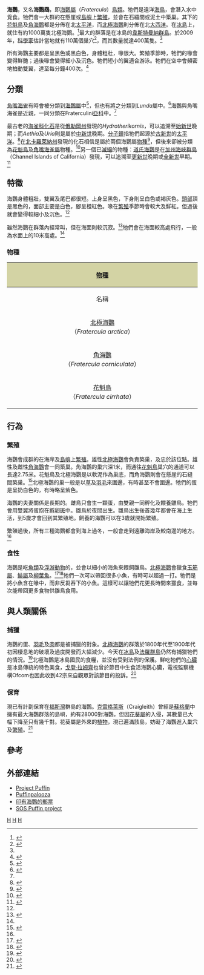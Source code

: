 {{Automatic Taxobox
| taxon = Fratercula
| authority = [[馬蒂蘭·雅克·布里松|Brisson]], 1760
| image = Puffin002.jpg
| image_caption = [[北極海鸚|北極海鸚]]
| subdivision_ranks = [[種|種]]
| subdivision =
* [[北極海鸚|北極海鸚]] ''F. arctica''
* [[花魁鳥|花魁鳥]] ''F. cirrhata''
* [[角海鸚|角海鸚]] ''F. corniculata''
}}
'''海鸚'''，又名'''海鸚鵡'''，即[[海鸚屬|海鸚屬]]（''Fratercula''）[[鳥類|鳥類]]。牠們是遠洋[[海鳥|海鳥]]，會潛入水中覓食。牠們會一大群的在懸崖或[[島嶼|島嶼]]上[[繁殖|繁殖]]，並會在石縫間或泥土中築巢。其下的[[花魁鳥|花魁鳥]]及[[角海鸚|角海鸚]]都是分佈在北[[太平洋|太平洋]]，而[[北極海鸚|北極海鸚]]則分佈在北[[大西洋|大西洋]]。在[[冰島|冰島]]上，就住有約1000萬隻北極海鸚。<ref name=xtreme>{{Cite web |url=http://www.xtreme.is/safnahus/?p=200&s=733&i=762 |title=存档副本 |access-date=2010-05-19 |archive-url=https://web.archive.org/web/20070812091335/http://www.xtreme.is/safnahus/?p=200&s=733&i=762 |archive-date=2007-08-12 |dead-url=yes }}</ref>最大的群落是在冰島的[[韋斯特曼納群島|韋斯特曼納群島]]。於2009年，[[科學家|科學家]]估計當地就有110萬個巢穴<ref>{{Cite web |url=http://www.nattsud.is/index.php?lang=2&p=200&i=15 |title=存档副本 |access-date=2010-05-19 |archive-url=https://web.archive.org/web/20110722022455/http://www.nattsud.is/index.php?lang=2&p=200&i=15 |archive-date=2011-07-22 |dead-url=yes }}</ref>，而其數量就達400萬隻。<ref name=xtreme/>

所有海鸚主要都是呈黑色或黑白色，身體粗壯，喙很大。繁殖季節時，牠們的喙會變得鮮艷；過後喙會變得細小及沉色。牠們短小的翼適合游泳。牠們在空中會頻密地拍動雙翼，達至每分鐘400次。<ref>{{cite web|url=http://www.projectpuffin.org/PuffinQuestions.html#9.|title=26 Questions About Puffins|work=Project Puffin|publisher=National Audubon Society|deadurl=yes|archiveurl=https://web.archive.org/web/20120829074845/http://projectpuffin.org/PuffinQuestions.html#9.|archivedate=2012-08-29}}</ref>

== 分類 ==
[[角嘴海雀|角嘴海雀]]有時會被分類到[[海鸚屬|海鸚屬]]中<ref name=barrows>{{cite journal en|last=Barrows|first=Walter Bradford|year=1877|title=|journal=Proceedings of the Boston Society for Natural History|volume=19|pages=154}}</ref>，但也有將之分類到''Lunda''屬中。<ref name =harrison>{{cite book en|last=Harrison|first=Peter|title=Seabirds|url=https://archive.org/details/seabirds0000harr|year=1988|publisher=Helm|location=Bromley|id=ISBN 0-7470-1410-8}}</ref>海鸚與角嘴海雀是近親，一同分類在Fraterculini[[亞科|亞科]]中。<ref name=guthrie/>

最古老的[[海雀科|海雀科]][[化石|化石]]是從[[俄勒岡州|俄勒岡州]]發現的''Hydrotherikornis''，可以追溯至[[始新世|始新世]]晚期；而''Aethia''及''Uria''則是屬於[[中新世|中新世]]晚期。[[分子鐘|分子鐘]]指牠們起源於[[古新世|古新世]]的[[太平洋|太平洋]]。<ref>{{Cite journal en|author=Sergio L. Pereira, Allan J. Baker|year=2008|title=DNA evidence for a Paleocene origin of the Alcidae (Aves: Charadriiformes) in the Pacific and multiple dispersals across northern oceans|journal=Molecular Phylogenetics and Evolution|volume=46|pages=430–45|url=http://individual.utoronto.ca/sergiolp/pdf/MPE2008.pdf}}{{dead link|date=2018年1月 |bot=InternetArchiveBot |fix-attempted=yes }}</ref>在[[北卡羅萊納州|北卡羅萊納州]]發現的化石相信是屬於兩個海鸚屬[[物種|物種]]<ref>{{Cite journal en|author=Olson, S. L.; Rasmussen P.|year=2001|title=Miocene and Pliocene birds from the Lee Creek Mine, North Carolina|journal=Smithsonian Contributions to Paleobiology|volume=90|pages=233-365}}</ref>，但後來卻被分類為[[花魁鳥|花魁鳥]]及[[角嘴海雀屬|角嘴海雀屬]]物種。<ref name= smith>{{cite journal en|last=Smith|first=N. A.|coauthors=Olson, Storrs L.;Clarke, J. A.|year=2007|title=First Atlantic Record of the Horned Puffin genus ''Cerorhinca ''(Aves, Alcidae) from the Pliocene of North Carolina|journal=Journal of Vertebrate Paleontology|volume=27|issue=4|pages=1039-42|url=http://si-pddr.si.edu/dspace/bitstream/10088/6544/1/VZ_366_Cerorhinca.pdf|access-date=2010-05-19|archive-date=2013-11-01|archive-url=https://web.archive.org/web/20131101235304/http://si-pddr.si.edu/dspace/bitstream/10088/6544/1/VZ_366_Cerorhinca.pdf|dead-url=no}}</ref>另一個已[[滅絕|滅絕]]的物種：[[道氏海鸚|道氏海鸚]]是在[[加州海峽群島|加州海峽群島]]（Channel Islands of California）發現，可以追溯至[[更新世|更新世]]晚期或[[全新世|全新世]]早期。<ref name=guthrie>{{cite journal en|last=Guthrie|first=Daniel A.|coauthors=Howell W. Thomas; George L. Kennedy|year=1999|title=A new species of extinct late Pleistocene puffin (Aves: Alcidae) from the southern California Channel Islands|journal=Proceedings of the 5th California Islands Symposium|pages=525-30|url=http://faculty.jsd.claremont.edu/dguthrie/Guthrie.pdf|access-date=2010-05-19|archive-date=2020-07-27|archive-url=https://web.archive.org/web/20200727194836/http://faculty.jsd.claremont.edu/dguthrie/Guthrie.pdf|dead-url=no}}</ref>

== 特徵 ==
海鸚身體粗壯，雙翼及尾巴都很短。上身呈黑色，下身則呈白色或褐灰色。[[頭部|頭部]]頂是黑色的，面部主要是白色，腳呈橙紅色。喙在[[繁殖|繁殖]]季節時會較大及鮮紅。但過後就會變得較細小及沉色。<ref name=harrison/>

雖然海鸚在群落內經常叫，但在海面則較沉寂。<ref name=Sibley>{{cite book en|last=Sibley|first=David|title=The North American Bird Guide|year=2000|publisher=Pica Press|id=ISBN 1-873403-78-4}}</ref>牠們會在海面較高處飛行，一般為水面上的10米高處。<ref name=Sibley/>

=== 物種 ===
{| width = 98% class="wikitable" 
! align="center" style="background-color: #D3D3A4" colspan ="4" |[[物種|物種]]
|- 
! width=18% | 名稱
! width=12% | 圖片
! width=35% | 特徵
! width = "35%" |分佈地
|-
|[[北極海鸚|北極海鸚]]<br />（''Fratercula arctica''）
|<center>[[File:Puffin2.jpg|500x160px]]</center>
|長32厘米，翼展53厘米，重380克。<ref name=Sibley/>
|北[[大西洋|大西洋]]：[[北歐|北歐]]至[[法國|法國]]北部、[[愛爾蘭|愛爾蘭]]、[[法羅群島|法羅群島]]、[[冰島|冰島]]、[[格陵蘭|格陵蘭]]及[[加拿大|加拿大]]南至[[緬因州|緬因州]]的海岸。在[[摩洛哥|摩洛哥]]及[[紐約|紐約]]過冬。<ref name=harrison/>
|-
|[[角海鸚|角海鸚]]<br />（''Fratercula corniculata''）
|<center>[[File:Fratercula_corniculataUSFWSSL0002774.jpg|500x160px]]</center>
|長38厘米，翼展58厘米，重620克。<ref name=Sibley/>
|北[[太平洋|太平洋]]：[[西伯利亞|西伯利亞]]、[[阿拉斯加|阿拉斯加]]及[[英屬哥倫比亞|英屬哥倫比亞]]海岸；於[[加利福尼亞州|加利福尼亞州]]及[[下加利福尼亞州|下加利福尼亞州]]過冬。<ref name=harrison/>
|-
|[[花魁鳥|花魁鳥]]<br />（''Fratercula cirrhata''）
|<center>[[File:TuftedPuffin.jpeg|500x150px]]</center>
|長38厘米，翼展63.5厘米，重780克。<ref name=Sibley/>
|北太平洋：英屬哥倫比亞、橫跨整個阿拉斯加東南部及[[阿留申群島|阿留申群島]]、[[堪察加半島|堪察加半島]]、[[千島群島|千島群島]]及整個[[鄂霍次克海|鄂霍次克海]]。於[[日本|日本]][[本州|本州]]及加利福尼亞州過冬。<ref name=harrison/>
|}</onlyinclude>

== 行為 ==
=== 繁殖 ===
海鸚會成群的在海岸及[[島嶼|島嶼]]上[[繁殖|繁殖]]。雄性[[北極海鸚|北極海鸚]]會負責築巢，及忠於該位點。雄性及雌性[[角海鸚|角海鸚]]會一同築巢。角海鸚的巢穴深1米，而通往[[花魁鳥|花魁鳥]]巢穴的通道可以長達2.75米。花魁鳥及北極海鸚是以軟泥作為巢底，而角海鸚則會在懸崖的石縫間築巢。<ref name="BNA Horned">{{cite web|url=http://bna.birds.cornell.edu/bna/species/603|title=Horned Puffin (''Fratercula corniculata'')|last=Piatt|first=John F|coauthors=Alexander S. Kitaysky|year=2002|work=The Birds of North America Online (A. Poole, Ed.)|publisher=Ithaca: Cornell Lab of Ornithology|accessdate=2009-04-01|doi= 10.2173/bna.603}}</ref>北極海鸚的巢一般是以[[草|草]]及[[羽毛|羽毛]]來圍邊，有時甚至不會圍邊。牠們的蛋是呈奶白色的，有時略呈紫色。

海鸚的夫妻關係是長期的。雌鳥只會生一顆蛋，由雙親一同孵化及餵養雛鳥。牠們會用雙翼將蛋抱在[[孵卵斑|孵卵斑]]中。雛鳥於夜間出生。雛鳥出生後首幾年都會在海上生活，到5歲才會回到其繁殖地。飼養的海鸚可以在3歲就開始繁殖。

繁殖過後，所有三種海鸚都會到海上過冬，一般會走到遠離海岸及較南邊的地方。<ref name=harrison/>

=== 食性 ===
海鸚是吃[[魚類|魚類]]及[[浮游動物|浮游動物]]的，並會以細小的海魚來餵飼雛鳥。[[北極海鸚|北極海鸚]]會獵食[[玉筋屬|玉筋屬]]、[[鯡屬|鯡屬]]及[[柳葉魚|柳葉魚]]。<ref>{{Cite journal en|author=Baillie SM & Jones IL|year=2004|title=Response of Atlantic puffin ''Fratercula arctica'' to a decline in capelin ''Mallotus villosus'' abundance at the Gannet Islands, Labrador in the late 1990s|journal=Waterbirds|volume=78|issue=1|pages=102-11|url=http://www.massey.ac.nz/~dhbrunto/ppl/BaillieS/baillieNjones2004.pdf|access-date=2010-05-19|archive-date=2012-03-03|archive-url=https://web.archive.org/web/20120303062506/http://www.massey.ac.nz/~dhbrunto/ppl/BaillieS/baillieNjones2004.pdf|dead-url=no}}</ref><ref>{{Cite journal en|author=Simon P.R. Greenstreet , Eric Armstrong , Henrik Mosegaard , Henrik Jensen , Iain M. Gibb , Helen M. Fraser , Beth E. Scott , Gayle J. Holland , and Jonathan Sharples|year=2006|title=Variation in the abundance of sandeels ''Ammodytes marinus'' off southeast Scotland: an evaluation of area-closure fisheries management and stock abundance assessment methods|journal=ICES J. Mar. Sci.|volume=63|pages=1530-50}}</ref>牠們一次可以帶回很多小魚，有時可以超過一打。牠們是將小魚含在喙中，而非反芻吞下的小魚。這樣可以讓牠們花更長時間來獵食，並每次能帶回更多食物供雛鳥食用。

== 與人類關係 ==
=== 捕獵 ===
海鸚的蛋、[[羽毛|羽毛]]及[[肉|肉]]都是被捕獵的對象。[[北極海鸚|北極海鸚]]的群落於1800年代至1900年代初因棲息地的破壞及過度開發而大幅減少。今天在[[冰島|冰島]]及[[法羅群島|法羅群島]]仍然有捕獵牠們的情況。<ref name="BNA Atlantic">{{cite web|url=http://bna.birds.cornell.edu/bna/species/709|title=Atlantic Puffin (''Fratercula arctica'')|last=Lowther|first=Peter E., A. W|coauthors=Diamond, Stephen W. Kress, Gregory J. Robertson and Keith Russell|year=2002|work=The Birds of North America Online (A. Poole, Ed.)|publisher=Ithaca: Cornell Lab of Ornithology|accessdate=2009-04-01|doi = 10.2173/bna.709}}</ref>北極海鸚是冰島國民的食糧，並沒有受到法例的保護。鮮吃牠們的[[心臟|心臟]]是冰島傳統的特色美食，[[戈登·拉姆齊|戈登·拉姆齊]]也曾於節目中生食活海鸚心臟，電視監察機構Ofcom也因此收到42宗來自觀眾對該節目的投訴。<ref name=guardian>{{cite web|author=Plunkett, John|title=Gordon Ramsay cleared over puffin eating|work=The Guardian, 15 September 2008|url=http://www.guardian.co.uk/media/2008/sep/15/channel4.television|accessdate=6 April 2009|archive-date=2012-01-24|archive-url=https://web.archive.org/web/20120124080017/http://www.guardian.co.uk/media/2008/sep/15/channel4.television|dead-url=no}}</ref>

=== 保育 ===
現已有計劃保育在[[福斯灣|福斯灣]]群島的海鸚。[[克雷格萊斯|克雷格萊斯]]（Craigleith）曾經是[[蘇格蘭|蘇格蘭]]中擁有最大海鸚群落的島嶼，約有28000對海鸚，但因[[花葵屬|花葵屬]]的入侵，其數量已大幅下降至只有幾千對。花葵屬是外來的[[植物|植物]]，現已遍滿該島，妨礙了海鸚進入巢穴及[[繁殖|繁殖]]。<ref>{{Cite web |url=http://www.seabird.org/sospuffin.asp |title=The Scottish Seabird Centre: SOS Puffin |access-date=2010-05-19 |archive-date=2012-07-15 |archive-url=https://web.archive.org/web/20120715221022/http://www.seabird.org/sospuffin.asp |dead-url=no }}</ref>

== 參考 ==
{{Reflist}}

== 外部連結 ==
{{Commons|Puffin}}
* [https://web.archive.org/web/20120829074845/http://projectpuffin.org/PuffinQuestions.html Project Puffin]
* [http://www.puffinpalooza.com/ Puffinpalooza] {{Wayback|url=http://www.puffinpalooza.com/ |date=20210123100825 }}
* [http://www.birdtheme.org/mainlyimages/index.php?spec=1174 印有海鸚的郵票] {{Wayback|url=http://www.birdtheme.org/mainlyimages/index.php?spec=1174 |date=20190612183419 }}
* [http://www.seabird.org SOS Puffin project] {{Wayback|url=http://www.seabird.org/ |date=20201117062048 }}
{{Taxonbar}}
[[Category:海鸚屬|H]]
[[Category:海雀科|H]]
[[Category:_1760年描述的分类群|H]]
